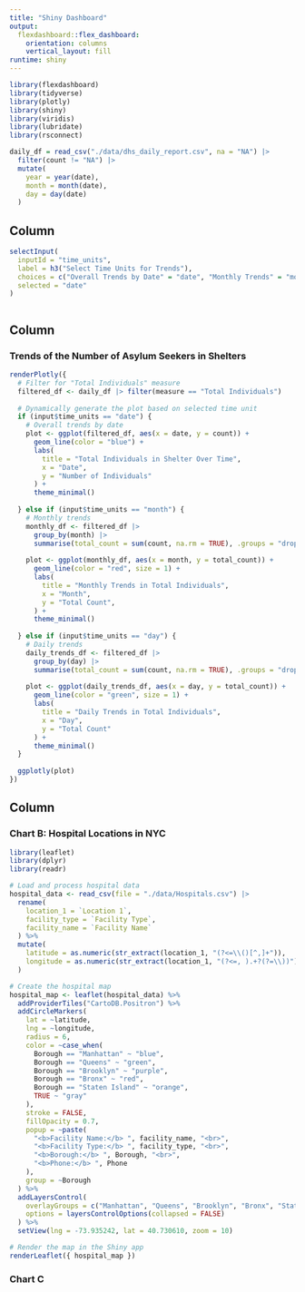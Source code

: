 ```yaml
---
title: "Shiny Dashboard"
output: 
  flexdashboard::flex_dashboard:
    orientation: columns
    vertical_layout: fill
runtime: shiny
---
```


```r
library(flexdashboard)
library(tidyverse)
library(plotly)
library(shiny)
library(viridis)
library(lubridate)
library(rsconnect)
```

```r
daily_df = read_csv("./data/dhs_daily_report.csv", na = "NA") |> 
  filter(count != "NA") |> 
  mutate(
    year = year(date),
    month = month(date),
    day = day(date)
  )
```



Column {.sidebar}
-----------------------------------------------------------------------

```r
selectInput(
  inputId = "time_units",
  label = h3("Select Time Units for Trends"),
  choices = c("Overall Trends by Date" = "date", "Monthly Trends" = "month", "Daily Trends" = "day"),
  selected = "date"
)
```

```r

```


Column {data-width=650}
-----------------------------------------------------------------------

### Trends of the Number of Asylum Seekers in Shelters

```r
renderPlotly({
  # Filter for "Total Individuals" measure
  filtered_df <- daily_df |> filter(measure == "Total Individuals")
  
  # Dynamically generate the plot based on selected time unit
  if (input$time_units == "date") {
    # Overall trends by date
    plot <- ggplot(filtered_df, aes(x = date, y = count)) +
      geom_line(color = "blue") +
      labs(
        title = "Total Individuals in Shelter Over Time",
        x = "Date",
        y = "Number of Individuals"
      ) +
      theme_minimal()
    
  } else if (input$time_units == "month") {
    # Monthly trends
    monthly_df <- filtered_df |> 
      group_by(month) |> 
      summarise(total_count = sum(count, na.rm = TRUE), .groups = "drop")
    
    plot <- ggplot(monthly_df, aes(x = month, y = total_count)) +
      geom_line(color = "red", size = 1) +
      labs(
        title = "Monthly Trends in Total Individuals",
        x = "Month",
        y = "Total Count",
      ) +
      theme_minimal()
    
  } else if (input$time_units == "day") {
    # Daily trends
    daily_trends_df <- filtered_df |> 
      group_by(day) |> 
      summarise(total_count = sum(count, na.rm = TRUE), .groups = "drop")
    
    plot <- ggplot(daily_trends_df, aes(x = day, y = total_count)) +
      geom_line(color = "green", size = 1) +
      labs(
        title = "Daily Trends in Total Individuals",
        x = "Day",
        y = "Total Count"
      ) +
      theme_minimal()
  }
  
  ggplotly(plot)
})


```

Column {data-width=350}
-----------------------------------------------------------------------

### Chart B: Hospital Locations in NYC

```r
library(leaflet)
library(dplyr)
library(readr)

# Load and process hospital data
hospital_data <- read_csv(file = "./data/Hospitals.csv") |>  
  rename(
    location_1 = `Location 1`, 
    facility_type = `Facility Type`,
    facility_name = `Facility Name`
  ) %>%
  mutate(
    latitude = as.numeric(str_extract(location_1, "(?<=\\()[^,]+")),
    longitude = as.numeric(str_extract(location_1, "(?<=, ).+?(?=\\))"))
  )

# Create the hospital map
hospital_map <- leaflet(hospital_data) %>%
  addProviderTiles("CartoDB.Positron") %>%
  addCircleMarkers(
    lat = ~latitude,
    lng = ~longitude,
    radius = 6,
    color = ~case_when(
      Borough == "Manhattan" ~ "blue",
      Borough == "Queens" ~ "green",
      Borough == "Brooklyn" ~ "purple",
      Borough == "Bronx" ~ "red",
      Borough == "Staten Island" ~ "orange",
      TRUE ~ "gray"
    ),
    stroke = FALSE,
    fillOpacity = 0.7,
    popup = ~paste(
      "<b>Facility Name:</b> ", facility_name, "<br>",
      "<b>Facility Type:</b> ", facility_type, "<br>",
      "<b>Borough:</b> ", Borough, "<br>",
      "<b>Phone:</b> ", Phone
    ),
    group = ~Borough
  ) %>%
  addLayersControl(
    overlayGroups = c("Manhattan", "Queens", "Brooklyn", "Bronx", "Staten Island"),
    options = layersControlOptions(collapsed = FALSE)
  ) %>%
  setView(lng = -73.935242, lat = 40.730610, zoom = 10)

# Render the map in the Shiny app
renderLeaflet({ hospital_map })
```

### Chart C

```r

```


